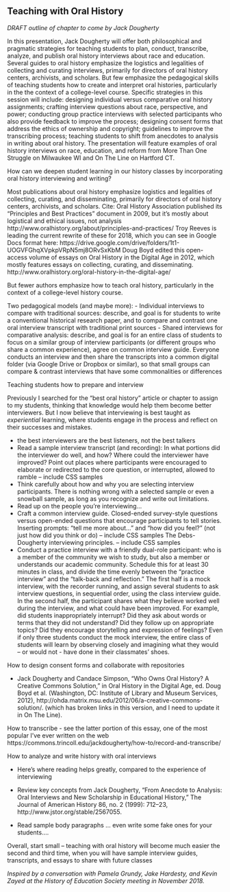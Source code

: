 ## Teaching with Oral History {-}

*DRAFT outline of chapter to come by Jack Dougherty*

 In this presentation, Jack Dougherty will offer both philosophical and pragmatic strategies for teaching students to plan, conduct, transcribe, analyze, and publish oral history interviews about race and education. Several guides to oral history emphasize the logistics and legalities of collecting and curating interviews, primarily for directors of oral history centers, archivists, and scholars. But few emphasize the pedagogical skills of teaching students how to create and interpret oral histories, particularly in the the context of a college-level course. Specific strategies in this session will include: designing individual versus comparative oral history assignments; crafting interview questions about race, perspective, and power; conducting group practice interviews with selected participants who also provide feedback to improve the process; designing consent forms that address the ethics of ownership and copyright; guidelines to improve the transcribing process; teaching students to shift from anecdotes to analysis in writing about oral history. The presentation will feature examples of oral history interviews on race, education, and reform from More Than One Struggle on Milwaukee WI and On The Line on Hartford CT.

How can we deepen student learning in our history classes by incorporating oral history interviewing and writing?

Most publications about oral history emphasize logistics and legalities of collecting, curating, and disseminating, primarily for directors of oral history centers, archivists, and scholars. Cite: Oral History Association published its “Principles and Best Practices” document in 2009, but it’s mostly about logistical and ethical issues, not analysis
http://www.oralhistory.org/about/principles-and-practices/
Troy Reeves is leading the current rewrite of these for 2018, which you can see in Google Docs format here:
https://drive.google.com/drive/folders/1t1-UOGVFGhqXVpkpVRpN5mj8ORvSxKbM
Doug Boyd edited this open-access volume of essays on Oral History in the Digital Age in 2012, which mostly features essays on collecting, curating, and disseminating.
http://www.oralhistory.org/oral-history-in-the-digital-age/

But fewer authors emphasize how to teach oral history, particularly in the context of a college-level history course.

Two pedagogical models (and maybe more):
- Individual interviews to compare with traditional sources: describe, and goal is for students to write a conventional historical research paper, and to compare and contrast one oral interview transcript with traditional print sources
- Shared interviews for comparative analysis: describe, and goal is for an entire class of students to focus on a similar group of interview participants (or different groups who share a common experience), agree on common interview guide. Everyone conducts an interview and then share the transcripts into a common digital folder (via Google Drive or Dropbox or similar), so that small groups can compare & contrast interviews that have some commonalities or differences

Teaching students how to prepare and interview

Previously I searched for the "best oral history" article or chapter to assign to my students, thinking that knowledge would help them become better interviewers. But I now believe that interviewing is best taught as *experiential* learning, where students engage in the process and reflect on their successes and mistakes.

- the best interviewers are the best listeners, not the best talkers
- Read a sample interview transcript (and recording): In what portions did the interviewer do well, and how? Where could the interviewer have improved? Point out places where participants were encouraged to elaborate or redirected to the core question, or interrupted, allowed to ramble -- include CSS samples
- Think carefully about how and why you are selecting interview participants. There is nothing wrong with a selected sample or even a snowball sample, as long as you recognize and write out limitations.
- Read up on the people you're interviewing...
- Craft a common interview guide. Closed-ended survey-style questions versus open-ended questions that encourage participants to tell stories. Inserting prompts: "tell me more about..." and "how did you feel?" (not just how did you think or do) -- include CSS samples
The Debs-Dougherty interviewing principles. -- include CSS samples
- Conduct a practice interview with a friendly dual-role participant: who is a member of the community we wish to study, but also a member or understands our academic community. Schedule this for at least 30 minutes in class, and divide the time evenly between the "practice interview" and the "talk-back and reflection." The first half is a mock interview, with the recorder running, and assign several students to ask interview questions, in sequential order, using the class interview guide. In the second half, the participant shares what they believe worked well during the interview, and what could have been improved. For example, did students inappropriately interrupt? Did they ask about words or terms that they did not understand? Did they follow up on appropriate topics? Did they encourage storytelling and expression of feelings? Even if only three students conduct the mock interview, the entire class of students will learn by observing closely and imagining what they would -- or would not - have done in their classmates' shoes.

How to design consent forms and collaborate with repositories

- Jack Dougherty and Candace Simpson, “Who Owns Oral History? A Creative Commons Solution,” in Oral History in the Digital Age, ed. Doug Boyd et al. (Washington, DC: Institute of Library and Museum Services, 2012), http://ohda.matrix.msu.edu/2012/06/a-creative-commons-solution/.
(which has broken links in this version, and I need to update it in On The Line).

How to transcribe
- see the latter portion of this essay, one of the most popular I've ever written on the web https://commons.trincoll.edu/jackdougherty/how-to/record-and-transcribe/

How to analyze and write history with oral interviews

- Here's where reading helps greatly, compared to the experience of interviewing

- Review key concepts from Jack Dougherty, “From Anecdote to Analysis: Oral Interviews and New Scholarship in Educational History,” The Journal of American History 86, no. 2 (1999): 712–23, http://www.jstor.org/stable/2567055.

- Read sample body paragraphs ... even write some fake ones for your students....



Overall, start small -- teaching with oral history will become much easier the second and third time, when you will have sample interview guides, transcripts, and essays to share with future classes


*Inspired by a conversation with Pamela Grundy, Jake Hardesty, and Kevin Zayed at the History of Education Society meeting in November 2018.*
